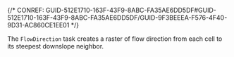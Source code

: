 

{/* CONREF: GUID-512E1710-163F-43F9-8ABC-FA35AE6DD5DF#GUID-512E1710-163F-43F9-8ABC-FA35AE6DD5DF/GUID-9F3BEEEA-F576-4F40-9D31-AC860CE1EE01  */}

The `FlowDirection`  task creates a raster of flow direction from each cell to its steepest downslope neighbor.
